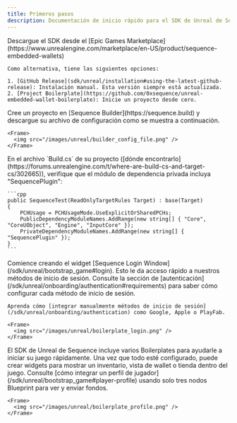 ```yaml
---
title: Primeros pasos
description: Documentación de inicio rápido para el SDK de Unreal de Sequence.
---
```


<Steps>
  <Step title="Instale el SDK de Unreal">
    Descargue el SDK desde el [Epic Games Marketplace](https://www.unrealengine.com/marketplace/en-US/product/sequence-embedded-wallets)

    Como alternativa, tiene las siguientes opciones:

    1. [GitHub Release](sdk/unreal/installation#using-the-latest-github-release): Instalación manual. Esta versión siempre está actualizada.
    2. [Project Boilerplate](https://github.com/0xsequence/unreal-embedded-wallet-boilerplate): Inicie un proyecto desde cero.
  </Step>

  <Step title="Configure el SDK">
    Cree un proyecto en [Sequence Builder](https://sequence.build) y descargue su archivo de configuración como se muestra a continuación.

    <Frame>
      <img src="/images/unreal/builder_config_file.png" />
    </Frame>
  </Step>

  <Step>
    En el archivo `Build.cs` de su proyecto ([dónde encontrarlo](https://forums.unrealengine.com/t/where-are-build-cs-and-target-cs/302665)), verifique que el módulo de dependencia privada incluya "SequencePlugin":

    ```cpp
    public SequenceTest(ReadOnlyTargetRules Target) : base(Target)
    {
        PCHUsage = PCHUsageMode.UseExplicitOrSharedPCHs;
        PublicDependencyModuleNames.AddRange(new string[] { "Core", "CoreUObject", "Engine", "InputCore" });
        PrivateDependencyModuleNames.AddRange(new string[] { "SequencePlugin" });
    }
    ```
  </Step>

  <Step title="Integrar inicio de sesión">
    Comience creando el widget [Sequence Login Window](/sdk/unreal/bootstrap_game#login). Esto le da acceso rápido
    a nuestros métodos de inicio de sesión. Consulte la sección de [autenticación](/sdk/unreal/onboarding/authentication#requirements) para saber cómo
    configurar cada método de inicio de sesión.

    Aprenda cómo [integrar manualmente métodos de inicio de sesión](/sdk/unreal/onboarding/authentication) como Google, Apple o PlayFab.

    <Frame>
      <img src="/images/unreal/boilerplate_login.png" />
    </Frame>
  </Step>

  <Step title="Inicie su juego">
    El SDK de Unreal de Sequence incluye varios Boilerplates para ayudarle a iniciar su juego rápidamente.
    Una vez que todo esté configurado, puede crear widgets para mostrar un inventario, vista de wallet o tienda dentro del juego.
    Consulte [cómo integrar un perfil de jugador](/sdk/unreal/bootstrap_game#player-profile) usando solo tres nodos Blueprint para ver y enviar fondos.

    <Frame>
      <img src="/images/unreal/boilerplate_profile.png" />
    </Frame>
  </Step>
</Steps>